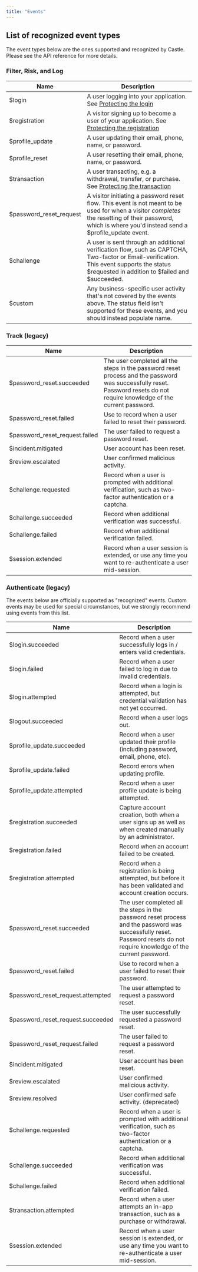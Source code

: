 ```yaml
---
title: "Events"
---
```


## List of recognized event types

The event types below are the ones supported and recognized by Castle. Please see the API reference for more details.

### Filter, Risk, and Log

| Name                      | Description                                                                                                                                                                                                |
| ------------------------- | ---------------------------------------------------------------------------------------------------------------------------------------------------------------------------------------------------------- |
| $login                    | A user logging into your application. See [Protecting the login](/docs/login-activity)                                                                                                                     |
| $registration             | A visitor signing up to become a user of your application. See [Protecting the registration](/docs/registration-activity)                                                                                  |
| $profile\_update          | A user updating their email, phone, name, or password.                                                                                                                                                     |
| $profile\_reset           | A user resetting their email, phone, name, or password.                                                                                                                                                    |
| $transaction              | A user transacting, e.g. a withdrawal, transfer, or purchase. See [Protecting the transaction](/docs/transaction-activity)                                                                                 |
| $password\_reset\_request | A visitor initiating a password reset flow. This event is not meant to be used for when a visitor _completes_ the resetting of their password, which is where you'd instead send a $profile\_update event. |
| $challenge                | A user is sent through an additional verification flow, such as CAPTCHA, Two-factor or Email-verification. This event supports the status $requested in addition to $failed and $succeeded.                |
| $custom                   | Any business-specific user activity that's not covered by the events above. The status field isn't supported for these events, and you should instead populate name.                                       |

### Track (legacy)

| Name                             | Description                                                                                                                                                               |
| -------------------------------- | ------------------------------------------------------------------------------------------------------------------------------------------------------------------------- |
| $password\_reset.succeeded       | The user completed all the steps in the password reset process and the password was successfully reset. Password resets do not require knowledge of the current password. |
| $password\_reset.failed          | Use to record when a user failed to reset their password.                                                                                                                 |
| $password\_reset\_request.failed | The user failed to request a password reset.                                                                                                                              |
| $incident.mitigated              | User account has been reset.                                                                                                                                              |
| $review.escalated                | User confirmed malicious activity.                                                                                                                                        |
| $challenge.requested             | Record when a user is prompted with additional verification, such as two-factor authentication or a captcha.                                                              |
| $challenge.succeeded             | Record when additional verification was successful.                                                                                                                       |
| $challenge.failed                | Record when additional verification failed.                                                                                                                               |
| $session.extended                | Record when a user session is extended, or use any time you want to re-authenticate a user mid-session.                                                                   |

### Authenticate (legacy)

The events below are officially supported as "recognized" events. Custom events may be used for special circumstances, but we strongly recommend using events from this list.

| Name                                | Description                                                                                                                                                               |
| ----------------------------------- | ------------------------------------------------------------------------------------------------------------------------------------------------------------------------- |
| $login.succeeded                    | Record when a user successfully logs in / enters valid credentials.                                                                                                       |
| $login.failed                       | Record when a user failed to log in due to invalid credentials.                                                                                                           |
| $login.attempted                    | Record when a login is attempted, but credential validation has not yet occurred.                                                                                         |
| $logout.succeeded                   | Record when a user logs out.                                                                                                                                              |
| $profile\_update.succeeded          | Record when a user updated their profile (including password, email, phone, etc).                                                                                         |
| $profile\_update.failed             | Record errors when updating profile.                                                                                                                                      |
| $profile\_update.attempted          | Record when a user profile update is being attempted.                                                                                                                     |
| $registration.succeeded             | Capture account creation, both when a user signs up as well as when created manually by an administrator.                                                                 |
| $registration.failed                | Record when an account failed to be created.                                                                                                                              |
| $registration.attempted             | Record when a registration is being attempted, but before it has been validated and account creation occurs.                                                              |
| $password\_reset.succeeded          | The user completed all the steps in the password reset process and the password was successfully reset. Password resets do not require knowledge of the current password. |
| $password\_reset.failed             | Use to record when a user failed to reset their password.                                                                                                                 |
| $password\_reset\_request.attempted | The user attempted to request a password reset.                                                                                                                           |
| $password\_reset\_request.succeeded | The user successfully requested a password reset.                                                                                                                         |
| $password\_reset\_request.failed    | The user failed to request a password reset.                                                                                                                              |
| $incident.mitigated                 | User account has been reset.                                                                                                                                              |
| $review.escalated                   | User confirmed malicious activity.                                                                                                                                        |
| $review.resolved                    | User confirmed safe activity. (deprecated)                                                                                                                                |
| $challenge.requested                | Record when a user is prompted with additional verification, such as two-factor authentication or a captcha.                                                              |
| $challenge.succeeded                | Record when additional verification was successful.                                                                                                                       |
| $challenge.failed                   | Record when additional verification failed.                                                                                                                               |
| $transaction.attempted              | Record when a user attempts an in-app transaction, such as a purchase or withdrawal.                                                                                      |
| $session.extended                   | Record when a user session is extended, or use any time you want to re-authenticate a user mid-session.                                                                   |